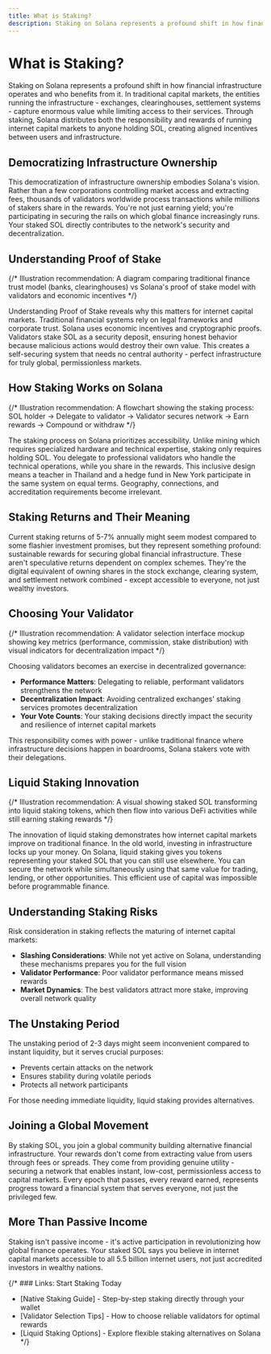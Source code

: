 ```yaml
---
title: What is Staking?
description: Staking on Solana represents a profound shift in how financial infrastructure operates and who benefits from it - democratizing both the responsibility and rewards of running internet capital markets.
---
```


# What is Staking?

Staking on Solana represents a profound shift in how financial infrastructure operates and who benefits from it. In traditional capital markets, the entities running the infrastructure - exchanges, clearinghouses, settlement systems - capture enormous value while limiting access to their services. Through staking, Solana distributes both the responsibility and rewards of running internet capital markets to anyone holding SOL, creating aligned incentives between users and infrastructure.

## Democratizing Infrastructure Ownership

This democratization of infrastructure ownership embodies Solana's vision. Rather than a few corporations controlling market access and extracting fees, thousands of validators worldwide process transactions while millions of stakers share in the rewards. You're not just earning yield; you're participating in securing the rails on which global finance increasingly runs. Your staked SOL directly contributes to the network's security and decentralization.

## Understanding Proof of Stake

{/* Illustration recommendation: A diagram comparing traditional finance trust model (banks, clearinghouses) vs Solana's proof of stake model with validators and economic incentives */}

Understanding Proof of Stake reveals why this matters for internet capital markets. Traditional financial systems rely on legal frameworks and corporate trust. Solana uses economic incentives and cryptographic proofs. Validators stake SOL as a security deposit, ensuring honest behavior because malicious actions would destroy their own value. This creates a self-securing system that needs no central authority - perfect infrastructure for truly global, permissionless markets.

## How Staking Works on Solana

{/* Illustration recommendation: A flowchart showing the staking process: SOL holder → Delegate to validator → Validator secures network → Earn rewards → Compound or withdraw */}

The staking process on Solana prioritizes accessibility. Unlike mining which requires specialized hardware and technical expertise, staking only requires holding SOL. You delegate to professional validators who handle the technical operations, while you share in the rewards. This inclusive design means a teacher in Thailand and a hedge fund in New York participate in the same system on equal terms. Geography, connections, and accreditation requirements become irrelevant.

## Staking Returns and Their Meaning

Current staking returns of 5-7% annually might seem modest compared to some flashier investment promises, but they represent something profound: sustainable rewards for securing global financial infrastructure. These aren't speculative returns dependent on complex schemes. They're the digital equivalent of owning shares in the stock exchange, clearing system, and settlement network combined - except accessible to everyone, not just wealthy investors.

## Choosing Your Validator

{/* Illustration recommendation: A validator selection interface mockup showing key metrics (performance, commission, stake distribution) with visual indicators for decentralization impact */}

Choosing validators becomes an exercise in decentralized governance:
- **Performance Matters**: Delegating to reliable, performant validators strengthens the network
- **Decentralization Impact**: Avoiding centralized exchanges' staking services promotes decentralization
- **Your Vote Counts**: Your staking decisions directly impact the security and resilience of internet capital markets

This responsibility comes with power - unlike traditional finance where infrastructure decisions happen in boardrooms, Solana stakers vote with their delegations.

## Liquid Staking Innovation

{/* Illustration recommendation: A visual showing staked SOL transforming into liquid staking tokens, which then flow into various DeFi activities while still earning staking rewards */}

The innovation of liquid staking demonstrates how internet capital markets improve on traditional finance. In the old world, investing in infrastructure locks up your money. On Solana, liquid staking gives you tokens representing your staked SOL that you can still use elsewhere. You can secure the network while simultaneously using that same value for trading, lending, or other opportunities. This efficient use of capital was impossible before programmable finance.

## Understanding Staking Risks

Risk consideration in staking reflects the maturing of internet capital markets:
- **Slashing Considerations**: While not yet active on Solana, understanding these mechanisms prepares you for the full vision
- **Validator Performance**: Poor validator performance means missed rewards
- **Market Dynamics**: The best validators attract more stake, improving overall network quality

## The Unstaking Period

The unstaking period of 2-3 days might seem inconvenient compared to instant liquidity, but it serves crucial purposes:
- Prevents certain attacks on the network
- Ensures stability during volatile periods
- Protects all network participants

For those needing immediate liquidity, liquid staking provides alternatives.

## Joining a Global Movement

By staking SOL, you join a global community building alternative financial infrastructure. Your rewards don't come from extracting value from users through fees or spreads. They come from providing genuine utility - securing a network that enables instant, low-cost, permissionless access to capital markets. Every epoch that passes, every reward earned, represents progress toward a financial system that serves everyone, not just the privileged few.

## More Than Passive Income

Staking isn't passive income - it's active participation in revolutionizing how global finance operates. Your staked SOL says you believe in internet capital markets accessible to all 5.5 billion internet users, not just accredited investors in wealthy nations.

{/* ### Links: Start Staking Today
- [Native Staking Guide] - Step-by-step staking directly through your wallet
- [Validator Selection Tips] - How to choose reliable validators for optimal rewards
- [Liquid Staking Options] - Explore flexible staking alternatives on Solana */}